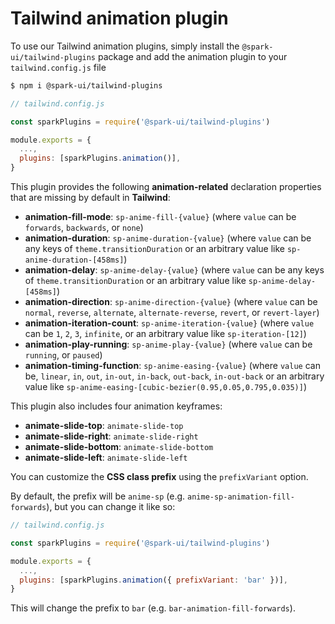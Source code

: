 
<Meta title="utils/Tailwind plugins/animations" />

# Tailwind animation plugin

To use our Tailwind animation plugins, simply install the `@spark-ui/tailwind-plugins` package and add the animation plugin to your `tailwind.config.js` file

```bash
$ npm i @spark-ui/tailwind-plugins
```

```js
// tailwind.config.js

const sparkPlugins = require('@spark-ui/tailwind-plugins')

module.exports = {
  ...,
  plugins: [sparkPlugins.animation()],
}

```

This plugin provides the following **animation-related** declaration properties that are missing by default in **Tailwind**:

- **animation-fill-mode**: `sp-anime-fill-{value}` (where `value` can be `forwards`, `backwards`, or `none`)
- **animation-duration**: `sp-anime-duration-{value}` (where `value` can be any keys of `theme.transitionDuration` or an arbitrary value like `sp-anime-duration-[458ms]`)
- **animation-delay**: `sp-anime-delay-{value}` (where `value` can be any keys of `theme.transitionDuration` or an arbitrary value like `sp-anime-delay-[458ms]`)
- **animation-direction**: `sp-anime-direction-{value}` (where `value` can be `normal`, `reverse`, `alternate`, `alternate-reverse`, `revert`, or `revert-layer`)
- **animation-iteration-count**: `sp-anime-iteration-{value}` (where `value` can be `1`, `2`, `3`, `infinite`, or an arbitrary value like `sp-iteration-[12]`)
- **animation-play-running**: `sp-anime-play-{value}` (where `value` can be `running`, or `paused`)
- **animation-timing-function**: `sp-anime-easing-{value}` (where `value` can be, `linear`, `in`, `out`, `in-out`, `in-back`, `out-back`, `in-out-back` or an arbitrary value like `sp-anime-easing-[cubic-bezier(0.95,0.05,0.795,0.035)]`)

<StoryHeading label="@keyframes" as="h3" />

This plugin also includes four animation keyframes:

- **animate-slide-top**: `animate-slide-top`
- **animate-slide-right**: `animate-slide-right`
- **animate-slide-bottom**: `animate-slide-bottom`
- **animate-slide-left**: `animate-slide-left`

<StoryHeading label="plugin options" as="h3" />

You can customize the **CSS class prefix** using the `prefixVariant` option.

By default, the prefix will be `anime-sp` (e.g. `anime-sp-animation-fill-forwards`), but you can change it like so:

```js
// tailwind.config.js

const sparkPlugins = require('@spark-ui/tailwind-plugins')

module.exports = {
  ...,
  plugins: [sparkPlugins.animation({ prefixVariant: 'bar' })],
}

```

This will change the prefix to `bar` (e.g. `bar-animation-fill-forwards`).
